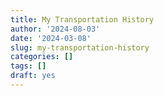 ```yaml
---
title: My Transportation History
author: '2024-08-03'
date: '2024-03-08'
slug: my-transportation-history
categories: []
tags: []
draft: yes
---
```


